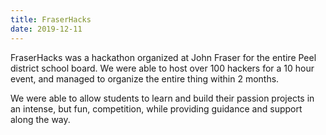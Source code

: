 ```yaml
---
title: FraserHacks
date: 2019-12-11
---
```


FraserHacks was a hackathon organized at John Fraser for the entire Peel district school board.
We were able to host over 100 hackers for a 10 hour event, and managed to organize the entire 
thing within 2 months.

We were able to allow students to learn and build their passion projects in an intense, but fun,
competition, while providing guidance and support along the way.
